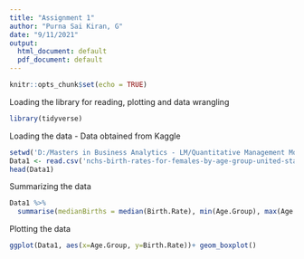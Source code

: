 ---
title: "Assignment 1"
author: "Purna Sai Kiran, G"
date: "9/11/2021"
output:
  html_document: default
  pdf_document: default
---

```{r setup, include=FALSE}
knitr::opts_chunk$set(echo = TRUE)
```

Loading the library for reading, plotting and data wrangling
```{r, message=FALSE}
library(tidyverse)
```
Loading the data - Data obtained from Kaggle
```{r}
setwd('D:/Masters in Business Analytics - LM/Quantitative Management Modelling/Assignment 1')
Data1 <- read.csv('nchs-birth-rates-for-females-by-age-group-united-states.csv')
head(Data1)
```
Summarizing the data
```{r}
Data1 %>% 
  summarise(medianBirths = median(Birth.Rate), min(Age.Group), max(Age.Group))

```
Plotting the data
```{r}
ggplot(Data1, aes(x=Age.Group, y=Birth.Rate))+ geom_boxplot()
```



